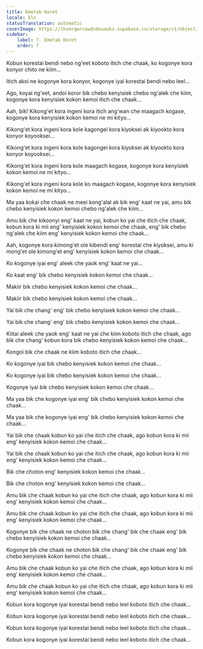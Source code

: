 ```yaml
---
title: Emetab Koret
locale: kln
statusTranslation: automatic
coverImage: https://lhvmrqwrcowdvduuaukz.supabase.co/storage/v1/object/public/strapi-uploads/small_cover-tratado-de-psicologia-revolucionaria.webp-5e15e1cec4e0ebebcde5d7fc7565d8fd.webp
sidebar:
    label: 7. Emetab Koret
    order: 7
---
```

Kobun korestai bendi nebo ng'eet koboto itich che chaak, ko kogonye kora konyor chito ne kiim...

Itich akoi ne kogonye kora konyor, kogonye iyai korestai bendi nebo leel...

Ago, koyai ng'eet, andoi koror bik chebo kenyisiek chebo ng'alek che kiim, kogonye kora kenyisiek kokon kemoi itich che chaak...

Aah, bik! Kikong'et kora ingeni kora itich ang'wan che maagach kogase, kogonye kora kenyisiek kokon kemoi ne mi kityo...

Kikong'et kora ingeni kora kole kagongei kora kiyoksei ak kiyookto kora konyor koyooksei...

Kikong'et kora ingeni kora kole kagongei kora kiyoksei ak kiyookto kora konyor koyooksei...

Kikong'et kora ingeni kora kole maagach kogase, kogonye kora kenyisiek kokon kemoi ne mi kityo...

Kikong'et kora ingeni kora kole ko maagach kogase, kogonye kora kenyisiek kokon kemoi ne mi kityo...

Ma yaa kokai che chaak ne meei kong'alal ak bik eng' kaat ne yai, amu bik chebo kenyisiek kokon kemoi chebo ng'alek che kiim...

Amu bik che kikoonyi eng' kaat ne yai, kobun ko yai che itich che chaak, kobun kora ki mii eng' kenyisiek kokon kemoi che chaak, eng' bik chebo ng'alek che kiim eng' kenyisiek kokon kemoi che chaak...

Aah, kogonye kora kimong'et ole kibendi eng' korestai che kiyoksei, amu ki mong'et ole kimong'et eng' kenyisiek kokon kemoi che chaak...

Ko kogonye iyai eng' aleek che yaok eng' kaat ne yai...

Ko kaat eng' bik chebo kenyisiek kokon kemoi che chaak...

Makiir bik chebo kenyisiek kokon kemoi che chaak...

Makiir bik chebo kenyisiek kokon kemoi che chaak...

Yai bik che chang' eng' bik chebo kenyisiek kokon kemoi che chaak...

Yai bik che chang' eng' bik chebo kenyisiek kokon kemoi che chaak...

Kiitai aleek che yaok eng' kaat ne yai che kiim koboto itich che chaak, ago bik che chang' kobun kora bik chebo kenyisiek kokon kemoi che chaak...

Kongoi bik che chaak ne kiim koboto itich che chaak...

Ko kogonye iyai bik chebo kenyisiek kokon kemoi che chaak...

Ko kogonye iyai bik chebo kenyisiek kokon kemoi che chaak...

Kogonye iyai bik chebo kenyisiek kokon kemoi che chaak...

Ma yaa bik che kogonye iyai eng' bik chebo kenyisiek kokon kemoi che chaak...

Ma yaa bik che kogonye iyai eng' bik chebo kenyisiek kokon kemoi che chaak...

Yai bik che chaak kobun ko yai che itich che chaak, ago kobun kora ki mii eng' kenyisiek kokon kemoi che chaak...

Yai bik che chaak kobun ko yai che itich che chaak, ago kobun kora ki mii eng' kenyisiek kokon kemoi che chaak...

Bik che choton eng' kenyisiek kokon kemoi che chaak...

Bik che choton eng' kenyisiek kokon kemoi che chaak...

Amu bik che chaak kobun ko yai che itich che chaak, ago kobun kora ki mii eng' kenyisiek kokon kemoi che chaak...

Amu bik che chaak kobun ko yai che itich che chaak, ago kobun kora ki mii eng' kenyisiek kokon kemoi che chaak...

Kogonye bik che chaak ne choton bik che chang' bik che chaak eng' bik chebo kenyisiek kokon kemoi che chaak...

Kogonye bik che chaak ne choton bik che chang' bik che chaak eng' bik chebo kenyisiek kokon kemoi che chaak...

Amu bik che chaak kobun ko yai che itich che chaak, ago kobun kora ki mii eng' kenyisiek kokon kemoi che chaak...

Amu bik che chaak kobun ko yai che itich che chaak, ago kobun kora ki mii eng' kenyisiek kokon kemoi che chaak...

Kobun kora kogonye iyai korestai bendi nebo leel koboto itich che chaak...

Kobun kora kogonye iyai korestai bendi nebo leel koboto itich che chaak...

Kobun kora kogonye iyai korestai bendi nebo leel koboto itich che chaak...

Kobun kora kogonye iyai korestai bendi nebo leel koboto itich che chaak...

